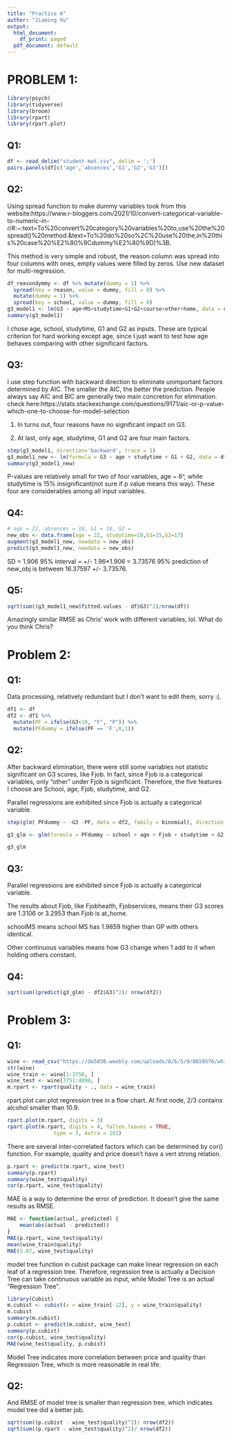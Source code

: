 ---
title: "Practice 6"
author: "Jiaming Xu"
output:
  html_document:
    df_print: paged
  pdf_document: default
---

# PROBLEM 1:

```{r, message=FALSE}
library(psych)
library(tidyverse)
library(broom)
library(rpart)
library(rpart.plot)
```

## Q1:

```{r}
df <- read_delim("student-mat.csv", delim = ';')
pairs.panels(df[c('age','absences','G1','G2','G3')])
```

## Q2:

Using spread function to make dummy variables took from this website:https://www.r-bloggers.com/2021/10/convert-categorical-variable-to-numeric-in-r/#:~:text=To%20convert%20category%20variables%20to,use%20the%20spread()%20method.&text=To%20do%20so%2C%20use%20the,in%20this%20case%20%E2%80%9Cdummy%E2%80%9D)%3B.

This method is very simple and robust, the reason column was spread into four columns with ones, empty values were filled by zeros. Use new dataset for multi-regression.

```{r}

df_reasondymmy <- df %>% mutate(dummy = 1) %>% 
  spread(key = reason, value = dummy, fill = 0) %>% 
  mutate(dummy = 1) %>% 
  spread(key = school, value = dummy, fill = 0)
g3_model1 <- lm(G3 ~ age+MS+studytime+G1+G2+course+other+home, data = df_reasondymmy)
summary(g3_model1)
```

I chose age, school, studytime, G1 and G2 as inputs. These are typical criterion for hard working except age, since I just want to test how age behaves comparing with other significant factors.

## Q3:

I use step function with backward direction to eliminate unimportant factors determined by AIC. The smaller the AIC, the better the prediction. People always say AIC and BIC are generally two main concretion for elimination. check here:https://stats.stackexchange.com/questions/9171/aic-or-p-value-which-one-to-choose-for-model-selection

1. In turns out, four reasons have no significant impact on G3.

2. At last, only age, studytime, G1 and G2 are four main factors.

```{r}
step(g3_model1, direction='backward', trace = 1)
g3_model1_new <- lm(formula = G3 ~ age + studytime + G1 + G2, data = df_reasondymmy)
summary(g3_model1_new)
```

P-values are relatively small for two of four variables, age ~ 6^, while studytime is 15% insignificant(not sure if p value means this way). These four are considerables among all input variables.

## Q4:

```{r}
# age = 22, absences = 10, G1 = 18, G2 = 
new_obs <- data.frame(age = 22, studytime=10,G1=15,G2=17)
augment(g3_model1_new, newdata = new_obs)
predict(g3_model1_new, newdata = new_obs)
```

SD = 1.906
95% interval = +/- 1.96*1.906 = 3.73576
95% prediction of new_obj is between 16.37597 +/- 3.73576.

## Q5:

```{r}
sqrt(sum((g3_model1_new$fitted.values - df$G3)^2)/nrow(df))
```

Amazingly similar RMSE as Chris' work with different variables, lol. What do you think Chris?

# Problem 2:

## Q1:

Data processing, relatively redundant but I don't want to edit them, sorry :(.

```{r, warning=FALSE}
df1 <- df
df2 <- df1 %>% 
  mutate(PF = ifelse(G3<10, "F", "P")) %>% 
  mutate(PFdummy = ifelse(PF == 'F',0,1))
```

## Q2:

After backward elimination, there were still some variables not statistic significant on G3 scores, like Fjob. In fact, since Fjob is a categorical variables, only "other" under Fjob is significant. Therefore, the five features I choose are School, age, Fjob, studytime, and G2.

Parallel regressions are exhibited since Fjob is actually a categorical variable.

```{r, warning=FALSE}

step(glm( PFdummy ~ -G3 -PF, data = df2, family = binomial), direction = 'backward', trace = 0)

g3_glm <- glm(formula = PFdummy ~ school + age + Fjob + studytime + G2, family = binomial, data = df2)

g3_glm
```

## Q3:

Parallel regressions are exhibited since Fjob is actually a categorical variable.

The results about Fjob, like Fjobhealth, Fjobservices, means their G3 scores are 1.3106 or 3.2953 than Fjob is at_home.

schoolMS means school MS has 1.9859 higher than GP with others identical.

Other continuous variables means how G3 change when 1 add to it when holding others constant.

## Q4:

```{r}
sqrt(sum((predict(g3_glm) - df2$G3)^2)/ nrow(df2))
```


# Problem 3:

## Q1:

```{r, message=FALSE, results='hide'}
wine <- read_csv("https://da5030.weebly.com/uploads/8/6/5/9/8659576/whitewines.csv")
str(wine)
wine_train <- wine[1:3750, ]
wine_test <- wine[3751:4898, ]
m.rpart <- rpart(quality ~ ., data = wine_train)
```

rpart.plot can plot regression tree in a flow chart. At first node, 2/3 contains alcohol smaller than 10.9.

```{r}
rpart.plot(m.rpart, digits = 3)
rpart.plot(m.rpart, digits = 4, fallen.leaves = TRUE,
               type = 3, extra = 101)

```

There are several inter-correlated factors which can be determined by cor() function. For example, quality and price doesn't have a vert strong relation.

```{r}
p.rpart <- predict(m.rpart, wine_test)
summary(p.rpart)
summary(wine_test$quality)
cor(p.rpart, wine_test$quality)
```

MAE is a way to determine the error of prediction. It doesn't give the same results as RMSE.

```{r}
MAE <- function(actual, predicted) {
    mean(abs(actual - predicted))
}
MAE(p.rpart, wine_test$quality)
mean(wine_train$quality)
MAE(5.87, wine_test$quality)
```

model tree function in cubist package can make linear regression on each leaf of a regression tree. Therefore, regression tree is actually a Decision Tree can take continuous variable as input, while Model Tree is an actual "Regression Tree".

```{r}
library(Cubist)
m.cubist <- cubist(x = wine_train[-12], y = wine_train$quality)
m.cubist
summary(m.cubist)
p.cubist <- predict(m.cubist, wine_test)
summary(p.cubist)
cor(p.cubist, wine_test$quality)
MAE(wine_test$quality, p.cubist)
```

Model Tree indicates more correlation between price and quality than Regression Tree, which is more reasonable in real life.

## Q2:

And RMSE of model tree is smaller than regression tree, which indicates model tree did a better job.

```{r}
sqrt(sum((p.cubist - wine_test$quality)^2)/ nrow(df2))
sqrt(sum((p.rpart - wine_test$quality)^2)/ nrow(df2))

```













